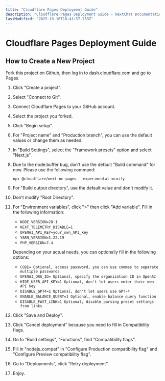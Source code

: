```yaml
---
title: "Cloudflare Pages Deployment Guide"
description: "Cloudflare Pages Deployment Guide - NextChat Documentation"
lastModified: "2025-10-16T18:41:57.733Z"
---
```


# Cloudflare Pages Deployment Guide

## How to Create a New Project

Fork this project on Github, then log in to dash.cloudflare.com and go to Pages.

1. Click "Create a project".
2. Select "Connect to Git".
3. Connect Cloudflare Pages to your GitHub account.
4. Select the project you forked.
5. Click "Begin setup".
6. For "Project name" and "Production branch", you can use the default values or change them as needed.
7. In "Build Settings", select the "Framework presets" option and select "Next.js".
8. Due to the node:buffer bug, don't use the default "Build command" for now. Please use the following command:
   ```
   npx @cloudflare/next-on-pages --experimental-minify
   ```
9. For "Build output directory", use the default value and don't modify it.
10. Don't modify "Root Directory".
11. For "Environment variables", click ">" then click "Add variable". Fill in the following information:

    - `NODE_VERSION=20.1`
    - `NEXT_TELEMETRY_DISABLE=1`
    - `OPENAI_API_KEY=your_own_API_key`
    - `YARN_VERSION=1.22.19`
    - `PHP_VERSION=7.4`

    Depending on your actual needs, you can optionally fill in the following options:

    - `CODE= Optional, access password, you can use commas to separate multiple passwords`
    - `OPENAI_ORG_ID= Optional, specify the organization ID in OpenAI`
    - `HIDE_USER_API_KEY=1 Optional, don't let users enter their own API Key`
    - `DISABLE_GPT4=1 Optional, don't let users use GPT-4`
    - `ENABLE_BALANCE_QUERY=1 Optional, enable balance query function`
    - `DISABLE_FAST_LINK=1 Optional, disable parsing preset settings from links`

12. Click "Save and Deploy".
13. Click "Cancel deployment" because you need to fill in Compatibility flags.
14. Go to "Build settings", "Functions", find "Compatibility flags".
15. Fill in "nodejs_compat" in "Configure Production compatibility flag" and "Configure Preview compatibility flag".
16. Go to "Deployments", click "Retry deployment".
17. Enjoy.